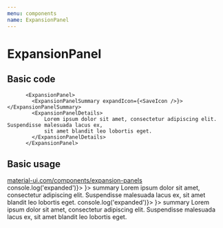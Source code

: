 ```yaml
---
menu: components
name: ExpansionPanel
---
```



# ExpansionPanel

<Props of={ExpansionPanel} />

## Basic code

```
      <ExpansionPanel>
        <ExpansionPanelSummary expandIcon={<SaveIcon />}></ExpansionPanelSummary>
        <ExpansionPanelDetails>
            Lorem ipsum dolor sit amet, consectetur adipiscing elit. Suspendisse malesuada lacus ex,
            sit amet blandit leo lobortis eget.
        </ExpansionPanelDetails>
      </ExpansionPanel>
```

## Basic usage

<Playground>
  <a href="https://material-ui.com/components/expansion-panels/#expansion-panels" target="_blank">material-ui.com/components/expansion-panels</a>
  <br/>
      <ExpansionPanel expanded={false} onChange={() => console.log('expanded')}>
        <ExpansionPanelSummary id="panel2bh-header" expandIcon={<SaveIcon />}> summary </ExpansionPanelSummary>
        <ExpansionPanelDetails>
            Lorem ipsum dolor sit amet, consectetur adipiscing elit. Suspendisse malesuada lacus ex,
            sit amet blandit leo lobortis eget.
        </ExpansionPanelDetails>
      </ExpansionPanel>
      <ExpansionPanel expanded={true} onChange={() => console.log('expanded')}>
        <ExpansionPanelSummary id="panel2bh-header" expandIcon={<SaveIcon />}> summary </ExpansionPanelSummary>
        <ExpansionPanelDetails>
            Lorem ipsum dolor sit amet, consectetur adipiscing elit. Suspendisse malesuada lacus ex,
            sit amet blandit leo lobortis eget.
        </ExpansionPanelDetails>
      </ExpansionPanel>
</Playground>
